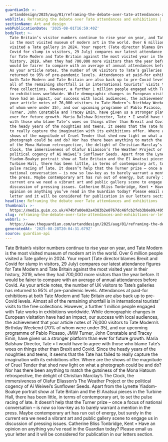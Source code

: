 ```yaml
---
guardianId: >-
  artanddesign/2025/aug/01/reframing-the-debate-over-tate-attendances-and-exhibitions
webTitle: Reframing the debate over Tate attendances and exhibitions | Letters
sectionName: Art and design
webPublicationDate: '2025-08-01T16:59:40Z'
bodyText: >-
  Tate Britain’s visitor numbers continue to rise year on year, and Tate Modern
  is the most visited museum of modern art in the world. Over 6 million people
  visited a Tate gallery in 2024. Your report (Tate director blames Brexit and
  Covid for slump in visitors, 29 July) compares our latest attendance figures
  for Tate Modern and Tate Britain against the most visited year in their
  history, 2019, when they had 700,000 more visitors than the year before. It
  would be fairer to compare with an average of annual attendances before Covid.
  As your article notes, the number of UK visitors to Tate’s galleries has
  returned to 95% of pre-pandemic levels. Attendances at paid-for exhibitions at
  both Tate Modern and Tate Britain are also back up to pre-Covid levels. Almost
  all of the remaining shortfall is in international tourists’ visits to the
  free collections. However, a further 1 million people engaged with Tate works
  in exhibitions worldwide. While demographic changes in European visitation
  have had an impact, our success with local audiences, the achievement that
  your article notes of 76,000 visitors to Tate Modern’s Birthday Weekend (70%
  of whom were under 35), and our upcoming programme of Pablo Picasso, JMW
  Turner, John Constable and Tracey Emin, have given us a stronger platform than
  ever for future growth. Maria Balshaw Director, Tate • I would have to agree
  with those who blame Tate’s woes on things other than Brexit and Covid. Since
  the heady years of the noughties and teens, it seems that the Tate has failed
  to really capture the imagination with its exhibitions offer. Where are the
  shows of the magnitude of Cruel Tender that shed new light on what a
  photograph could be and do? Nor has there been anything to match the gutsiness
  of the Mona Hatoum retrospective, the delight of Christian Marclay’s The
  Clock, the immersiveness of Olafur Eliasson’s The Weather Project or the
  political cogency of Ai Weiwei’s Sunflower Seeds. Apart from the Lynette
  Yiadom-Boakye portrait show at Tate Britain and the El Anatsui pieces in the
  Turbine Hall, there has been little, in terms of contemporary art, to set the
  pulse racing of late. It doesn’t help that the Turner prize – once a focus of
  national conversation – is now so low-key as to barely warrant a mention in
  the press. Maybe contemporary art has run out of energy, but surely in the
  current era we need a vibrant art and public gallery scene to engage us in
  discussion of pressing issues. Catherine Bliss Tonbridge, Kent • Have an
  opinion on anything you’ve read in the Guardian today? Please email us your
  letter and it will be considered for publication in our letters section.
headline: Reframing the debate over Tate attendances and exhibitions
thumbnail: >-
  https://media.guim.co.uk/474bfa00e02a4383b2e0767dc46fcb2feb3b0e09/495_0_4952_3962/500.jpg
slug: reframing-the-debate-over-tate-attendances-and-exhibitions-or-letters
webUrl: >-
  https://www.theguardian.com/artanddesign/2025/aug/01/reframing-the-debate-over-tate-attendances-and-exhibitions
generatedAt: '2025-08-28T20:04:31.679Z'
source: guardian-api
---
```

Tate Britain’s visitor numbers continue to rise year on year, and Tate Modern is the most visited museum of modern art in the world. Over 6 million people visited a Tate gallery in 2024. Your report (Tate director blames Brexit and Covid for slump in visitors, 29 July) compares our latest attendance figures for Tate Modern and Tate Britain against the most visited year in their history, 2019, when they had 700,000 more visitors than the year before. It would be fairer to compare with an average of annual attendances before Covid. As your article notes, the number of UK visitors to Tate’s galleries has returned to 95% of pre-pandemic levels. Attendances at paid-for exhibitions at both Tate Modern and Tate Britain are also back up to pre-Covid levels. Almost all of the remaining shortfall is in international tourists’ visits to the free collections. However, a further 1 million people engaged with Tate works in exhibitions worldwide. While demographic changes in European visitation have had an impact, our success with local audiences, the achievement that your article notes of 76,000 visitors to Tate Modern’s Birthday Weekend (70% of whom were under 35), and our upcoming programme of Pablo Picasso, JMW Turner, John Constable and Tracey Emin, have given us a stronger platform than ever for future growth. Maria Balshaw Director, Tate • I would have to agree with those who blame Tate’s woes on things other than Brexit and Covid. Since the heady years of the noughties and teens, it seems that the Tate has failed to really capture the imagination with its exhibitions offer. Where are the shows of the magnitude of Cruel Tender that shed new light on what a photograph could be and do? Nor has there been anything to match the gutsiness of the Mona Hatoum retrospective, the delight of Christian Marclay’s The Clock, the immersiveness of Olafur Eliasson’s The Weather Project or the political cogency of Ai Weiwei’s Sunflower Seeds. Apart from the Lynette Yiadom-Boakye portrait show at Tate Britain and the El Anatsui pieces in the Turbine Hall, there has been little, in terms of contemporary art, to set the pulse racing of late. It doesn’t help that the Turner prize – once a focus of national conversation – is now so low-key as to barely warrant a mention in the press. Maybe contemporary art has run out of energy, but surely in the current era we need a vibrant art and public gallery scene to engage us in discussion of pressing issues. Catherine Bliss Tonbridge, Kent • Have an opinion on anything you’ve read in the Guardian today? Please email us your letter and it will be considered for publication in our letters section.
